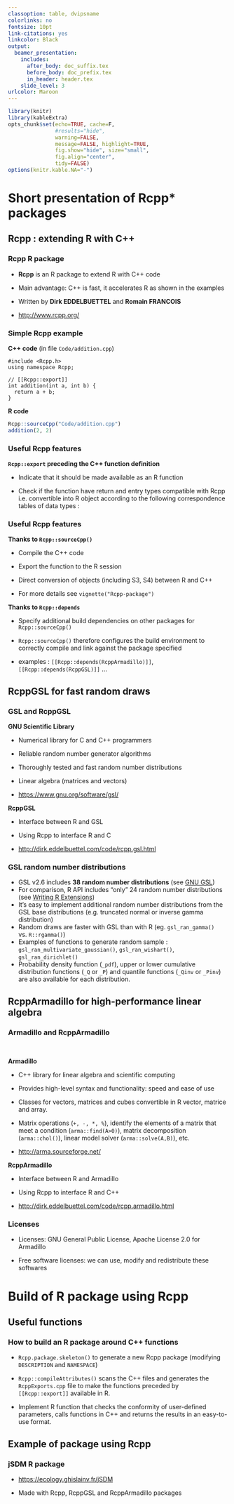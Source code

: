 ```yaml
---
classoption: table, dvipsname
colorlinks: no
fontsize: 10pt
link-citations: yes
linkcolor: Black
output:
  beamer_presentation:
    includes:
      after_body: doc_suffix.tex
      before_body: doc_prefix.tex
      in_header: header.tex
    slide_level: 3
urlcolor: Maroon
---
```


```r
library(knitr)
library(kableExtra)
opts_chunk$set(echo=TRUE, cache=F,
               #results="hide", 
               warning=FALSE,
               message=FALSE, highlight=TRUE,
               fig.show="hide", size="small",
               fig.align="center",
               tidy=FALSE)
options(knitr.kable.NA="-")
```

\frametitle{Outline}
      \tableofcontents[sections=1]
      \tableofcontents[sections=2]
      \vspace{0.5cm}
      \tableofcontents[sections=3]
      \vspace{0.5cm}
      \tableofcontents[sections=4]

<!-- ================================================================= -->
<!-- PART 1: Rcpp* packages -->
<!-- ================================================================= -->

# Short presentation of Rcpp* packages

## Rcpp : extending R with C++

### Rcpp R package

- **Rcpp** is an R package to extend R with C++ code

- Main advantage: C++ is fast, it accelerates R as shown in the examples

- Written by **Dirk EDDELBUETTEL** and **Romain FRANCOIS**

- <http://www.rcpp.org/>

### Simple Rcpp example

**C++ code** (in file `Code/addition.cpp`)
```Rcpp
#include <Rcpp.h>
using namespace Rcpp;

// [[Rcpp::export]]
int addition(int a, int b) {
  return a + b;
}
```

**R code**
```r
Rcpp::sourceCpp("Code/addition.cpp")
addition(2, 2)
```

### Useful Rcpp features 

**`Rcpp::export` preceding the C++ function definition**

- Indicate that it should be made available as an R function

- Check if the function have return and entry types compatible with Rcpp i.e. convertible into R object according to the following correspondence tables of data types : 
\pause
\begin{center}
\includegraphics[width=0.4\textwidth, height = 0.4\textheight]{figs/datatypes.png} \hspace{0.2cm}
\includegraphics[width=0.3\textwidth, height = 0.3\textheight]{figs/datatypes2.png}
\end{center}
\vspace{0.5cm}

### Useful Rcpp features 

**Thanks to `Rcpp::sourceCpp()`**

- Compile the C++ code

- Export the function to the R session

- Direct conversion of objects (including S3, S4) between R and C++ 

- For more details see `vignette("Rcpp-package")`
\vspace{0.2cm}

\pause 
**Thanks to `Rcpp::depends`**

- Specify additional build dependencies on other packages for `Rcpp::sourceCpp()`

- `Rcpp::sourceCpp()` therefore configures the build environment to correctly compile and link against the package specified

- examples : `[[Rcpp::depends(RcppArmadillo)]]`,  `[[Rcpp::depends(RcppGSL)]]` ... 

## RcppGSL for fast random draws

### GSL and RcppGSL

\bcols
\bcol{0.1\textwidth}
\includegraphics[height=1.5cm]{figs/logo_GNU.png}
\ecol
\bcol{0.9\textwidth}

**GNU Scientific Library**

- Numerical library for C and C++ programmers

- Reliable random number generator algorithms

- Thoroughly tested and fast random number distributions

- Linear algebra (matrices and vectors)

- <https://www.gnu.org/software/gsl/>

\vspace{0.5cm}

**RcppGSL**

- Interface between R and GSL

- Using Rcpp to interface R and C

- <http://dirk.eddelbuettel.com/code/rcpp.gsl.html>

\ecol
\ecols

### GSL random number distributions

\bcols
\bcol{0.1\textwidth}
\includegraphics[height=1.5cm]{figs/logo_GNU.png}
\ecol
\bcol{0.9\textwidth}

- GSL v2.6 includes **38 random number distributions** (see [GNU GSL](https://www.gnu.org/software/gsl/doc/html/randist.html))
\vspace{0.1cm}
- For comparison, R API includes "only" 24 random number distributions (see [Writing R Extensions](https://cran.r-project.org/doc/manuals/r-release/R-exts.html#Distribution-functions))
\vspace{0.1cm}
\pause
- It's easy to implement additional random number distributions from the GSL base distributions (e.g. truncated normal or inverse gamma distribution)
\vspace{0.1cm}
- Random draws are faster with GSL than with R (eg. `gsl_ran_gamma()` vs. `R::rgamma()`)
\vspace{0.1cm}
\pause
- Examples of functions to generate random sample : `gsl_ran_multivariate_gaussian()`, `gsl_ran_wishart()`, `gsl_ran_dirichlet()`
\vspace{0.1cm}
- Probability density function (`_pdf`), upper or lower cumulative distribution functions (`_Q` or `_P`) and quantile functions (`_Qinv` or `_Pinv`) are also available for each distribution. 

\ecol
\ecols

## RcppArmadillo for high-performance linear algebra

### Armadillo and RcppArmadillo

\bcols
\bcol{0.1\textwidth}
\includegraphics[height=1.4cm]{figs/logo_Armadillo.png}  
\ecol
\bcol{0.9\textwidth}

**Armadillo**
\vspace{0.1cm}

- C++ library for linear algebra and scientific computing

- Provides high-level syntax and functionality: speed and ease of use

- Classes for vectors, matrices and cubes convertible in R vector, matrice and array. 

- Matrix operations (` +, -, *, %`), identify the elements of a matrix that meet a condition (`arma::find(A>0)`), matrix decomposition (`arma::chol()`), linear model solver (`arma::solve(A,B)`), etc.

- <http://arma.sourceforge.net/>

\vspace{0.3cm}

\pause 

**RcppArmadillo**

\vspace{0.1cm}

- Interface between R and Armadillo 

- Using Rcpp to interface R and C++

- <http://dirk.eddelbuettel.com/code/rcpp.armadillo.html>

\ecol
\ecols

### Licenses

- Licenses: GNU General Public License, Apache License 2.0 for Armadillo

- Free software licenses: we can use, modify and redistribute these softwares

# Build of R package using Rcpp

## Useful functions

### How to build an R package around C++ functions 

- `Rcpp.package.skeleton()` to generate a new Rcpp package (modifying `DESCRIPTION` and `NAMESPACE`)
  
- `Rcpp::compileAttributes()` scans the C++ files and generates the `RcppExports.cpp` file to make the functions preceded by `[[Rcpp::export]]` available in R.

- Implement R function that checks the conformity of user-defined parameters, calls functions in C++ and returns the results in an easy-to-use format.

## Example of package using Rcpp

### jSDM R package
\vspace{0.2cm}
\begin{center}
\includegraphics[width=0.9\textwidth, height = 0.65\textheight]{figs/jSDM-website.png}
\end{center}
\vspace{0.2cm}

- <https://ecology.ghislainv.fr/jSDM>
  
- Made with Rcpp, RcppGSL and RcppArmadillo packages
